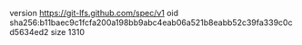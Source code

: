 version https://git-lfs.github.com/spec/v1
oid sha256:b11baec9c1fcfa200a198bb9abc4eab06a521b8eabb52c39fa339c0cd5634ed2
size 1310
